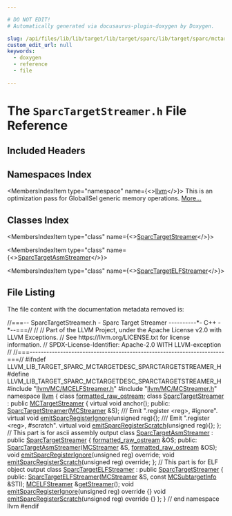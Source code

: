 ```yaml
---

# DO NOT EDIT!
# Automatically generated via docusaurus-plugin-doxygen by Doxygen.

slug: /api/files/lib/lib/target/lib/target/sparc/lib/target/sparc/mctargetdesc/sparctargetstreamer-h
custom_edit_url: null
keywords:
  - doxygen
  - reference
  - file

---
```





# The `SparcTargetStreamer.h` File Reference

<DoxygenPage pluginConfig={pluginConfig}>



## Included Headers

<IncludesList>
<IncludesListItem
  filePath="llvm/MC/MCELFStreamer.h"
  permalink="/docs/api/files/include/include/llvm/include/llvm/mc/mcelfstreamer-h"
  isLocal="true" />
<IncludesListItem
  filePath="llvm/MC/MCStreamer.h"
  permalink="/docs/api/files/include/include/llvm/include/llvm/mc/mcstreamer-h"
  isLocal="true" />
</IncludesList>

## Namespaces Index

<MembersIndex>

<MembersIndexItem
  type="namespace"
  name={<><a href="/docs/api/namespaces/llvm">llvm</a></>}>
This is an optimization pass for GlobalISel generic memory operations. <a href="/docs/api/namespaces/llvm/#details">More...</a>
</MembersIndexItem>

</MembersIndex>

## Classes Index

<MembersIndex>

<MembersIndexItem
  type="class"
  name={<><a href="/docs/api/classes/llvm/sparctargetstreamer">SparcTargetStreamer</a></>}>
</MembersIndexItem>

<MembersIndexItem
  type="class"
  name={<><a href="/docs/api/classes/llvm/sparctargetasmstreamer">SparcTargetAsmStreamer</a></>}>
</MembersIndexItem>

<MembersIndexItem
  type="class"
  name={<><a href="/docs/api/classes/llvm/sparctargetelfstreamer">SparcTargetELFStreamer</a></>}>
</MembersIndexItem>

</MembersIndex>


## File Listing

The file content with the documentation metadata removed is:

<ProgramListing>

<Link id="l00001" /><CodeLine lineNumber="1"><Highlight kind="comment">//===-- SparcTargetStreamer.h - Sparc Target Streamer ----------&#42;- C++ -&#42;--===//</Highlight><Highlight kind="normal"></Highlight></CodeLine>
<Link id="l00002" /><CodeLine lineNumber="2"><Highlight kind="normal"></Highlight><Highlight kind="comment">//</Highlight><Highlight kind="normal"></Highlight></CodeLine>
<Link id="l00003" /><CodeLine lineNumber="3"><Highlight kind="normal"></Highlight><Highlight kind="comment">// Part of the LLVM Project, under the Apache License v2.0 with LLVM Exceptions.</Highlight><Highlight kind="normal"></Highlight></CodeLine>
<Link id="l00004" /><CodeLine lineNumber="4"><Highlight kind="normal"></Highlight><Highlight kind="comment">// See https://llvm.org/LICENSE.txt for license information.</Highlight><Highlight kind="normal"></Highlight></CodeLine>
<Link id="l00005" /><CodeLine lineNumber="5"><Highlight kind="normal"></Highlight><Highlight kind="comment">// SPDX-License-Identifier: Apache-2.0 WITH LLVM-exception</Highlight><Highlight kind="normal"></Highlight></CodeLine>
<Link id="l00006" /><CodeLine lineNumber="6"><Highlight kind="normal"></Highlight><Highlight kind="comment">//</Highlight><Highlight kind="normal"></Highlight></CodeLine>
<Link id="l00007" /><CodeLine lineNumber="7"><Highlight kind="normal"></Highlight><Highlight kind="comment">//===----------------------------------------------------------------------===//</Highlight><Highlight kind="normal"></Highlight></CodeLine>
<Link id="l00008" /><CodeLine lineNumber="8"><Highlight kind="normal"></Highlight></CodeLine>
<Link id="l00009" /><CodeLine lineNumber="9"><Highlight kind="normal"></Highlight><Highlight kind="preprocessor">#ifndef LLVM&#95;LIB&#95;TARGET&#95;SPARC&#95;MCTARGETDESC&#95;SPARCTARGETSTREAMER&#95;H</Highlight><Highlight kind="normal"></Highlight></CodeLine>
<Link id="l00010" /><CodeLine lineNumber="10"><Highlight kind="normal"></Highlight><Highlight kind="preprocessor">#define LLVM&#95;LIB&#95;TARGET&#95;SPARC&#95;MCTARGETDESC&#95;SPARCTARGETSTREAMER&#95;H</Highlight><Highlight kind="normal"></Highlight></CodeLine>
<Link id="l00011" /><CodeLine lineNumber="11"><Highlight kind="normal"></Highlight></CodeLine>
<Link id="l00012" /><CodeLine lineNumber="12"><Highlight kind="normal"></Highlight><Highlight kind="preprocessor">#include &quot;<a href="/docs/api/files/include/include/llvm/include/llvm/mc/mcelfstreamer-h">llvm/MC/MCELFStreamer.h</a>&quot;</Highlight><Highlight kind="normal"></Highlight></CodeLine>
<Link id="l00013" /><CodeLine lineNumber="13"><Highlight kind="normal"></Highlight><Highlight kind="preprocessor">#include &quot;<a href="/docs/api/files/include/include/llvm/include/llvm/mc/mcstreamer-h">llvm/MC/MCStreamer.h</a>&quot;</Highlight><Highlight kind="normal"></Highlight></CodeLine>
<Link id="l00014" /><CodeLine lineNumber="14"><Highlight kind="normal"></Highlight></CodeLine>
<Link id="l00015" /><CodeLine lineNumber="15"><Highlight kind="normal"></Highlight><Highlight kind="keyword">namespace </Highlight><Highlight kind="normal"><a href="/docs/api/namespaces/llvm">llvm</a> &#123;</Highlight></CodeLine>
<Link id="l00016" /><CodeLine lineNumber="16"><Highlight kind="normal"></Highlight></CodeLine>
<Link id="l00017" /><CodeLine lineNumber="17"><Highlight kind="normal"></Highlight><Highlight kind="keyword">class </Highlight><Highlight kind="normal"><a href="/docs/api/classes/llvm/formatted-raw-ostream">formatted&#95;raw&#95;ostream</a>;</Highlight></CodeLine>
<Link id="l00018" /><CodeLine lineNumber="18"><Highlight kind="normal"></Highlight></CodeLine>
<Link id="l00019" /><CodeLine lineNumber="19" lineLink="/docs/api/classes/llvm/sparctargetstreamer"><Highlight kind="normal"></Highlight><Highlight kind="keyword">class </Highlight><Highlight kind="normal"><a href="/docs/api/classes/llvm/sparctargetstreamer/#a664a57a906747c2fdc8d8d05e2292156">SparcTargetStreamer</a> : </Highlight><Highlight kind="keyword">public</Highlight><Highlight kind="normal"> <a href="/docs/api/classes/llvm/mctargetstreamer/#acfff4f9a518231ee043200a694fcbafa">MCTargetStreamer</a> &#123;</Highlight></CodeLine>
<Link id="l00020" /><CodeLine lineNumber="20"><Highlight kind="normal">  </Highlight><Highlight kind="keyword">virtual</Highlight><Highlight kind="normal"> </Highlight><Highlight kind="keywordtype">void</Highlight><Highlight kind="normal"> anchor();</Highlight></CodeLine>
<Link id="l00021" /><CodeLine lineNumber="21"><Highlight kind="normal"></Highlight></CodeLine>
<Link id="l00022" /><CodeLine lineNumber="22"><Highlight kind="normal"></Highlight><Highlight kind="keyword">public</Highlight><Highlight kind="normal">:</Highlight></CodeLine>
<Link id="l00023" /><CodeLine lineNumber="23"><Highlight kind="normal">  <a href="/docs/api/classes/llvm/sparctargetstreamer/#a664a57a906747c2fdc8d8d05e2292156">SparcTargetStreamer</a>(<a href="/docs/api/classes/llvm/mcstreamer">MCStreamer</a> &amp;S);</Highlight><Highlight kind="comment"></Highlight></CodeLine>
<Link id="l00024" /><CodeLine lineNumber="24"><Highlight kind="comment">  /// Emit &quot;.register &lt;reg&gt;, #ignore&quot;.</Highlight><Highlight kind="normal"></Highlight></CodeLine>
<Link id="l00025" /><CodeLine lineNumber="25" lineLink="/docs/api/classes/llvm/sparctargetstreamer/#a53b0d951c9bb0dc48f47c658ff88b75b"><Highlight kind="normal">  </Highlight><Highlight kind="keyword">virtual</Highlight><Highlight kind="normal"> </Highlight><Highlight kind="keywordtype">void</Highlight><Highlight kind="normal"> <a href="/docs/api/classes/llvm/sparctargetstreamer/#a53b0d951c9bb0dc48f47c658ff88b75b">emitSparcRegisterIgnore</a>(</Highlight><Highlight kind="keywordtype">unsigned</Highlight><Highlight kind="normal"> reg)&#123;&#125;;</Highlight><Highlight kind="comment"></Highlight></CodeLine>
<Link id="l00026" /><CodeLine lineNumber="26"><Highlight kind="comment">  /// Emit &quot;.register &lt;reg&gt;, #scratch&quot;.</Highlight><Highlight kind="normal"></Highlight></CodeLine>
<Link id="l00027" /><CodeLine lineNumber="27" lineLink="/docs/api/classes/llvm/sparctargetstreamer/#a6d2ce7a7db0ce6a508da9558c7b3f994"><Highlight kind="normal">  </Highlight><Highlight kind="keyword">virtual</Highlight><Highlight kind="normal"> </Highlight><Highlight kind="keywordtype">void</Highlight><Highlight kind="normal"> <a href="/docs/api/classes/llvm/sparctargetstreamer/#a6d2ce7a7db0ce6a508da9558c7b3f994">emitSparcRegisterScratch</a>(</Highlight><Highlight kind="keywordtype">unsigned</Highlight><Highlight kind="normal"> reg)&#123;&#125;;</Highlight></CodeLine>
<Link id="l00028" /><CodeLine lineNumber="28"><Highlight kind="normal">&#125;;</Highlight></CodeLine>
<Link id="l00029" /><CodeLine lineNumber="29"><Highlight kind="normal"></Highlight></CodeLine>
<Link id="l00030" /><CodeLine lineNumber="30"><Highlight kind="normal"></Highlight><Highlight kind="comment">// This part is for ascii assembly output</Highlight><Highlight kind="normal"></Highlight></CodeLine>
<Link id="l00031" /><CodeLine lineNumber="31" lineLink="/docs/api/classes/llvm/sparctargetasmstreamer"><Highlight kind="normal"></Highlight><Highlight kind="keyword">class </Highlight><Highlight kind="normal"><a href="/docs/api/classes/llvm/sparctargetasmstreamer/#a82439aca915d9800083de8e69d365f47">SparcTargetAsmStreamer</a> : </Highlight><Highlight kind="keyword">public</Highlight><Highlight kind="normal"> <a href="/docs/api/classes/llvm/sparctargetstreamer/#a664a57a906747c2fdc8d8d05e2292156">SparcTargetStreamer</a> &#123;</Highlight></CodeLine>
<Link id="l00032" /><CodeLine lineNumber="32"><Highlight kind="normal">  <a href="/docs/api/classes/llvm/formatted-raw-ostream">formatted&#95;raw&#95;ostream</a> &amp;OS;</Highlight></CodeLine>
<Link id="l00033" /><CodeLine lineNumber="33"><Highlight kind="normal"></Highlight></CodeLine>
<Link id="l00034" /><CodeLine lineNumber="34"><Highlight kind="normal"></Highlight><Highlight kind="keyword">public</Highlight><Highlight kind="normal">:</Highlight></CodeLine>
<Link id="l00035" /><CodeLine lineNumber="35"><Highlight kind="normal">  <a href="/docs/api/classes/llvm/sparctargetasmstreamer/#a82439aca915d9800083de8e69d365f47">SparcTargetAsmStreamer</a>(<a href="/docs/api/classes/llvm/mcstreamer">MCStreamer</a> &amp;S, <a href="/docs/api/classes/llvm/formatted-raw-ostream">formatted&#95;raw&#95;ostream</a> &amp;OS);</Highlight></CodeLine>
<Link id="l00036" /><CodeLine lineNumber="36"><Highlight kind="normal">  </Highlight><Highlight kind="keywordtype">void</Highlight><Highlight kind="normal"> <a href="/docs/api/classes/llvm/sparctargetasmstreamer/#a6a3980f1edbc6f6c9b7ffb5410e4c7bd">emitSparcRegisterIgnore</a>(</Highlight><Highlight kind="keywordtype">unsigned</Highlight><Highlight kind="normal"> reg) </Highlight><Highlight kind="keyword">override</Highlight><Highlight kind="normal">;</Highlight></CodeLine>
<Link id="l00037" /><CodeLine lineNumber="37"><Highlight kind="normal">  </Highlight><Highlight kind="keywordtype">void</Highlight><Highlight kind="normal"> <a href="/docs/api/classes/llvm/sparctargetasmstreamer/#ac269ca4bf521cc06f77cbec05c0db34b">emitSparcRegisterScratch</a>(</Highlight><Highlight kind="keywordtype">unsigned</Highlight><Highlight kind="normal"> reg) </Highlight><Highlight kind="keyword">override</Highlight><Highlight kind="normal">;</Highlight></CodeLine>
<Link id="l00038" /><CodeLine lineNumber="38"><Highlight kind="normal">&#125;;</Highlight></CodeLine>
<Link id="l00039" /><CodeLine lineNumber="39"><Highlight kind="normal"></Highlight></CodeLine>
<Link id="l00040" /><CodeLine lineNumber="40"><Highlight kind="normal"></Highlight><Highlight kind="comment">// This part is for ELF object output</Highlight><Highlight kind="normal"></Highlight></CodeLine>
<Link id="l00041" /><CodeLine lineNumber="41" lineLink="/docs/api/classes/llvm/sparctargetelfstreamer"><Highlight kind="normal"></Highlight><Highlight kind="keyword">class </Highlight><Highlight kind="normal"><a href="/docs/api/classes/llvm/sparctargetelfstreamer/#af9cdc85cd16aba10526f4fe2320b1e0d">SparcTargetELFStreamer</a> : </Highlight><Highlight kind="keyword">public</Highlight><Highlight kind="normal"> <a href="/docs/api/classes/llvm/sparctargetstreamer/#a664a57a906747c2fdc8d8d05e2292156">SparcTargetStreamer</a> &#123;</Highlight></CodeLine>
<Link id="l00042" /><CodeLine lineNumber="42"><Highlight kind="normal"></Highlight><Highlight kind="keyword">public</Highlight><Highlight kind="normal">:</Highlight></CodeLine>
<Link id="l00043" /><CodeLine lineNumber="43"><Highlight kind="normal">  <a href="/docs/api/classes/llvm/sparctargetelfstreamer/#af9cdc85cd16aba10526f4fe2320b1e0d">SparcTargetELFStreamer</a>(<a href="/docs/api/classes/llvm/mcstreamer">MCStreamer</a> &amp;S, </Highlight><Highlight kind="keyword">const</Highlight><Highlight kind="normal"> <a href="/docs/api/classes/llvm/mcsubtargetinfo">MCSubtargetInfo</a> &amp;STI);</Highlight></CodeLine>
<Link id="l00044" /><CodeLine lineNumber="44"><Highlight kind="normal">  <a href="/docs/api/classes/llvm/mcelfstreamer">MCELFStreamer</a> &amp;<a href="/docs/api/classes/llvm/sparctargetelfstreamer/#a522405b69d24945e30c6d547eabfc479">getStreamer</a>();</Highlight></CodeLine>
<Link id="l00045" /><CodeLine lineNumber="45" lineLink="/docs/api/classes/llvm/sparctargetelfstreamer/#a42f61fc1b99ef45e8e58864e052084ef"><Highlight kind="normal">  </Highlight><Highlight kind="keywordtype">void</Highlight><Highlight kind="normal"> <a href="/docs/api/classes/llvm/sparctargetelfstreamer/#a42f61fc1b99ef45e8e58864e052084ef">emitSparcRegisterIgnore</a>(</Highlight><Highlight kind="keywordtype">unsigned</Highlight><Highlight kind="normal"> reg)</Highlight><Highlight kind="keyword"> override </Highlight><Highlight kind="normal">&#123;&#125;</Highlight></CodeLine>
<Link id="l00046" /><CodeLine lineNumber="46" lineLink="/docs/api/classes/llvm/sparctargetelfstreamer/#afd8aa8c39d5a833426dd9ac3485f09ee"><Highlight kind="normal">  </Highlight><Highlight kind="keywordtype">void</Highlight><Highlight kind="normal"> <a href="/docs/api/classes/llvm/sparctargetelfstreamer/#afd8aa8c39d5a833426dd9ac3485f09ee">emitSparcRegisterScratch</a>(</Highlight><Highlight kind="keywordtype">unsigned</Highlight><Highlight kind="normal"> reg)</Highlight><Highlight kind="keyword"> override </Highlight><Highlight kind="normal">&#123;&#125;</Highlight></CodeLine>
<Link id="l00047" /><CodeLine lineNumber="47"><Highlight kind="normal">&#125;;</Highlight></CodeLine>
<Link id="l00048" /><CodeLine lineNumber="48"><Highlight kind="normal">&#125; </Highlight><Highlight kind="comment">// end namespace llvm</Highlight><Highlight kind="normal"></Highlight></CodeLine>
<Link id="l00049" /><CodeLine lineNumber="49"><Highlight kind="normal"></Highlight></CodeLine>
<Link id="l00050" /><CodeLine lineNumber="50"><Highlight kind="normal"></Highlight><Highlight kind="preprocessor">#endif</Highlight></CodeLine>

</ProgramListing>

</DoxygenPage>

